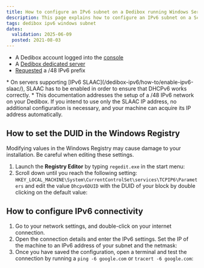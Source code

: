 ```yaml
---
title: How to configure an IPv6 subnet on a Dedibox running Windows Server
description: This page explains how to configure an IPv6 subnet on a Scaleway Dedibox running a Windows Server operating system.
tags: dedibox ipv6 windows subnet
dates:
  validation: 2025-06-09
  posted: 2021-08-03
---
```




<Requirements />

- A Dedibox account logged into the [console](https://console.online.net)
- A [Dedibox dedicated server](https://www.scaleway.com/en/dedibox/)
- [Requested](/dedibox-ipv6/how-to/request-prefix/) a /48 IPv6 prefix

<Message type="important">
  * On servers supporting [IPv6 SLAAC](/dedibox-ipv6/how-to/enable-ipv6-slaac/), SLAAC has to be enabled in order to ensure that DHCPv6 works correctly.
  * This documentation addresses the setup of a /48 IPv6 network on your Dedibox. If you intend to use only the SLAAC IP address, no additional configuration is necessary, and your machine can acquire its IP address automatically.
</Message>

## How to set the DUID in the Windows Registry

<Message type="important">
  Modifying values in the Windows Registry may cause damage to your installation. Be careful when editing these settings.
</Message>

1. Launch the **Registry Editor** by typing `regedit.exe` in the start menu:
    <Lightbox image={image} width="" />
2. Scroll down until you reach the following setting: `HKEY_LOCAL_MACHINE\System\CurrentControlSet\services\TCPIP6\Parameters` and edit the value `Dhcpv6DUID` with the DUID of your block by double clicking on the default value:
    <Lightbox image={image2} width="" />

## How to configure IPv6 connectivity

1. Go to your network settings, and double-click on your internet connection.
2. Open the connection details and enter the IPv6 settings. Set the IP of the machine to an IPv6 address of your subnet and the netmask:
    <Lightbox image={image3} alt="" />
3. Once you have saved the configuration, open a terminal and test the connection by running a `ping -6 google.com` or `tracert -6 google.com`:
    <Lightbox image={image4} alt="" />


